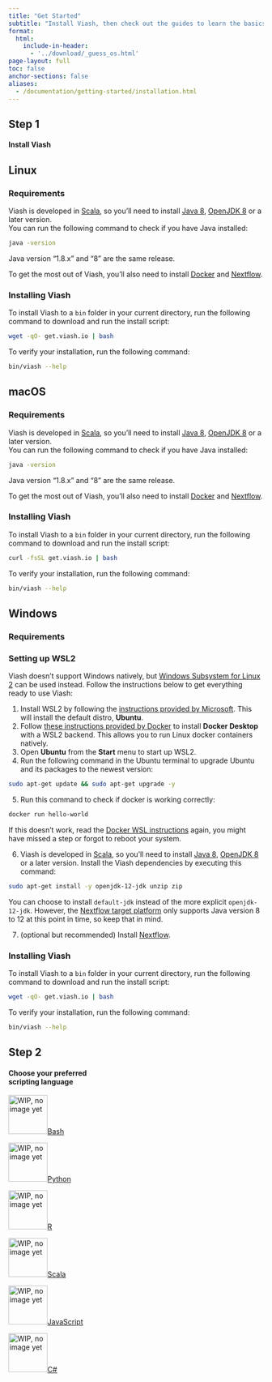 ```yaml
---
title: "Get Started"
subtitle: "Install Viash, then check out the guides to learn the basics."
format:
  html:
    include-in-header: 
      - '../download/_guess_os.html'
page-layout: full
toc: false
anchor-sections: false
aliases:
  - /documentation/getting-started/installation.html
---
```


::: {.grid .step .column-page-right}
::: {.g-col-lg-3 .g-col-12}
## Step 1 

#### Install Viash {.fw-light}
:::

::: {.g-col-lg-9 .g-col-12}

::: {.panel-tabset}
## Linux

### Requirements

Viash is developed in [Scala](https://www.scala-lang.org/), so you'll need to install [Java 8](https://www.oracle.com/java/technologies/downloads/#java8-linux), [OpenJDK 8](https://openjdk.org/install/) or a later version.  
You can run the following command to check if you have Java installed:

```bash
java -version
```

:::{.callout-note}
Java version "1.8.x" and "8" are the same release.
:::

To get the most out of Viash, you'll also need to install [Docker](https://docs.docker.com/desktop/linux/install/) and [Nextflow](https://www.nextflow.io/).

### Installing Viash

To install Viash to a `bin` folder in your current directory, run the following command to download and run the install script:

```bash
wget -qO- get.viash.io | bash
```

To verify your installation, run the following command:

```bash
bin/viash --help
```

## macOS

### Requirements

Viash is developed in [Scala](https://www.scala-lang.org/), so you'll need to install [Java 8](https://www.oracle.com/java/technologies/downloads/#java8-mac), [OpenJDK 8](https://openjdk.org/install/) or a later version.  
You can run the following command to check if you have Java installed:

```bash
java -version
```

:::{.callout-note}
Java version "1.8.x" and "8" are the same release.
:::

To get the most out of Viash, you'll also need to install [Docker](https://docs.docker.com/desktop/mac/install/) and [Nextflow](https://www.nextflow.io/).

### Installing Viash

To install Viash to a `bin` folder in your current directory, run the following command to download and run the install script:

```bash
curl -fsSL get.viash.io | bash
```

To verify your installation, run the following command:

```bash
bin/viash --help
```

## Windows


### Requirements



### Setting up WSL2

Viash doesn't support Windows natively, but [Windows Subsystem for Linux 2](https://docs.microsoft.com/en-us/windows/wsl/about) can be used instead. Follow the instructions below to get everything ready to use Viash:

1. Install WSL2 by following the [instructions provided by Microsoft](https://docs.microsoft.com/en-us/windows/wsl/install). This will install the default distro, **Ubuntu**.
2. Follow [these instructions provided by Docker](https://docs.docker.com/desktop/windows/wsl/) to install **Docker Desktop** with a WSL2 backend. This allows you to run Linux docker containers natively.
3. Open **Ubuntu** from the **Start** menu to start up WSL2.
4. Run the following command in the Ubuntu terminal to upgrade Ubuntu and its packages to the newest version:

```bash
sudo apt-get update && sudo apt-get upgrade -y
```

5. Run this command to check if docker is working correctly:

```bash
docker run hello-world
```

If this doesn't work, read the [Docker WSL instructions](https://docs.docker.com/desktop/windows/wsl/) again, you might have missed a step or forgot to reboot your system. 

6. Viash is developed in [Scala](https://www.scala-lang.org/), so you'll need to install [Java 8](https://www.oracle.com/java/technologies/downloads/#java8-windows), [OpenJDK 8](https://openjdk.org/install/) or a later version. Install the Viash dependencies by executing this command:

```bash
sudo apt-get install -y openjdk-12-jdk unzip zip
```

:::{.callout-note}
You can choose to install `default-jdk` instead of the more explicit `openjdk-12-jdk`. However, the [Nextflow target platform](/api/config/platform-nextflow/) only supports Java version 8 to 12 at this point in time, so keep that in mind.
:::

7. (optional but recommended) Install [Nextflow](https://www.nextflow.io/).

### Installing Viash

To install Viash to a `bin` folder in your current directory, run the following command to download and run the install script:

```bash
wget -qO- get.viash.io | bash
```

To verify your installation, run the following command:

```bash
bin/viash --help
```

:::

:::
:::

::: {.grid .step .column-page-right}
::: {.g-col-lg-3 .g-col-12}
## Step 2 

#### Choose your preferred<br/>scripting language{.fw-light}
:::

::: {.tool .g-col-lg-9 .g-col-12}


<a href="/documentation/get-started/basics.html?lang=bash" role="button" class="btn btn-outline-light">
![WIP, no image yet](){width="77"}Bash
</a>

<a href="/documentation/get-started/basics.html?lang=python" role="button" class="btn btn-outline-light">
![WIP, no image yet](){width="77"}Python
</a>

<a href="/documentation/get-started/basics.html?lang=r" role="button" class="btn btn-outline-light">
![WIP, no image yet](){width="77"}R
</a>

<a href="/documentation/get-started/basics.html?lang=scala" role="button" class="btn btn-outline-light">
![WIP, no image yet](){width="77"}Scala
</a>

<a href="/documentation/get-started/basics.html?lang=js" role="button" class="btn btn-outline-light">
![WIP, no image yet](){width="77"}JavaScript
</a>

<a href="/documentation/get-started/basics.html?lang=csharp" role="button" class="btn btn-outline-light">
![WIP, no image yet](){width="77"}C#
</a>

:::
:::
